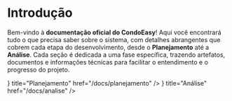 
# Introdução

Bem-vindo à **documentação oficial do CondoEasy**! Aqui você encontrará tudo o que precisa saber sobre o sistema, com detalhes abrangentes que cobrem cada etapa do desenvolvimento, desde o **Planejamento** até a **Análise**. Cada seção é dedicada a uma fase específica, trazendo artefatos, documentos e informações técnicas para facilitar o entendimento e o progresso do projeto.

<Cards>
  <Cards.Card
    icon={<GearIcon />}
    title="Planejamento"
    href="/docs/planejamento"
  />
  <Cards.Card
    icon={<NewsletterIcon />}
    title="Análise"
    href="/docs/analise"
  />
</Cards>

